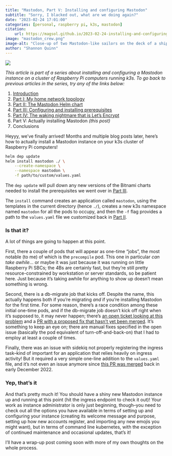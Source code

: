 ```yaml
---
title: "Mastodon, Part V: Installing and configuring Mastodon"
subtitle: "Sorry, I blacked out, what are we doing again?"
date: "2023-02-24 17:01:00"
categories: [personal, raspberry pi, k3s, mastodon]
citation:
    url: https://magsol.github.io/2023-02-24-installing-and-configuring-mastodon
image: "mastodon_crew.png"
image-alt: "Close-up of two Mastodon-like sailors on the deck of a ship at sea (generated by Midjourney)."
author: "Shannon Quinn"
---
```

![](mastodon_crew.png){.preview-image fig-alt="Close-up of two Mastodon-like sailors on the deck of a ship at sea (generated by Midjourney)."}

_This article is part of a series about installing and configuring a Mastodon instance on a cluster of Raspberry Pi computers running k3s. To go back to previous articles in the series, try any of the links below:_

 1. [Introduction](../2023-01-20-mastodon-instance-k3s-rpi-introduction/index.qmd)
 2. [Part I: My home network topology](../2023-01-23-mastodon-home-network-topology/index.qmd)
 3. [Part II: The Mastodon Helm chart](../2023-01-25-mastodon-helm-chart/index.qmd)
 4. [Part III: Configuring and installing prerequisites](../2023-02-09-configuring-and-installing-prereqs/index.qmd)
 5. [Part IV: The waking nightmare that is Let's Encrypt](../2023-02-16-ssl-with-lets-encrypt/index.qmd)
 6. Part V: Actually installing Mastodon _(this post)_
 7. Conclusions

Heyyy, we've finally arrived! Months and multiple blog posts later, here's how to actually install a Mastodon instance on your k3s cluster of Raspberry Pi computers!

```.bash
helm dep update
helm install mastodon ./ \
    --create-namespace \
    --namespace mastodon \
    -f path/to/custom/values.yaml
```

The `dep update` will pull down any new versions of the Bitnami charts needed to install the prerequisites we went over in [Part III](../2023-02-09-configuring-and-installing-prereqs/index.qmd).

The `install` command creates an application called `mastodon`, using the templates in the current directory (hence `./`), creates a new k3s namespace named `mastodon` for all the pods to occupy, and then the `-f` flag provides a path to the `values.yaml` file we customized back in [Part II](../2023-01-25-mastodon-helm-chart/index.qmd).

### Is that it?

A lot of things are going to happen at this point.

First, there a couple of pods that will appear as one-time "jobs", the most notable (to me) of which is the `precompile` pod. This one in particular _can take awhile_... or maybe it was just because it was running on little Raspberry Pi SBCs; the 4Bs are certainly fast, but they're still pretty resource-constrained by workstation or server standards, so be patient here. Just because it's taking awhile for anything to show up doesn't mean something is wrong.

Second, there is a db-migrate job that kicks off. Despite the name, this actually happens both if you're migrating _and_ if you're installing Mastodon for the first time. For some reason, there's a race condition among these initial one-time pods, and if the db-migrate job doesn't kick off right when it's supposed to, it may never happen; there's [an open ticket looking at this problem](https://github.com/mastodon/chart/issues/18) and a [PR with a proposed fix that hasn't yet been merged](https://github.com/mastodon/chart/pull/37). It's something to keep an eye on; there are manual fixes specified in the open issue (basically the pod equivalent of turn-off-and-back-on) that I had to employ at least a couple of times.

Finally, there was an issue with sidekiq not properly registering the ingress task--kind of important for an application that relies heavily on ingress activity! But it required a very simple one-line addition to the `values.yaml` file, and it's not even an issue anymore since [this PR was merged](https://github.com/mastodon/chart/pull/1) back in early December 2022.

### Yep, that's it

And that's pretty much it! You should have a shiny new Mastodon instance up and running at this point (hit the ingress endpoint to check it out)! Your work as instance administrator is only just beginning, though--you need to check out all the options you have available in terms of setting up and configuring your instance (creating its welcome message and purpose, setting up how new accounts register, and importing any new emojis you might want), but in terms of command line kubernetes, with the exception of continued maintenance and occasional updates, that's it!

I'll have a wrap-up post coming soon with more of my own thoughts on the whole process.